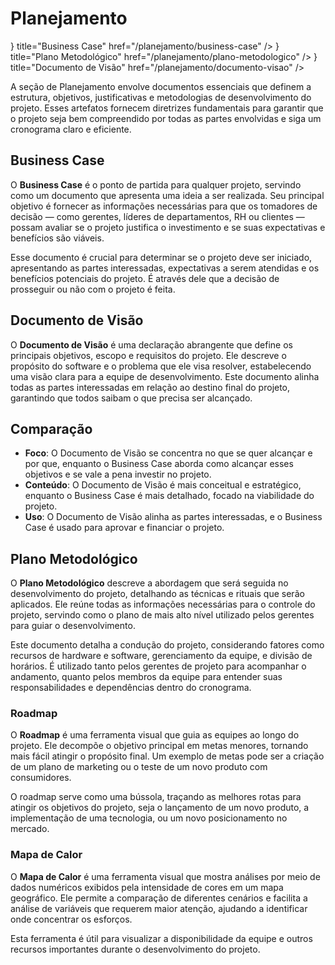 
# Planejamento

<Cards>
  <Cards.Card
    icon={<GlobeIcon />}
    title="Business Case"
    href="/planejamento/business-case"
  />
  <Cards.Card
    icon={<CardsIcon />}
    title="Plano Metodológico"
    href="/planejamento/plano-metodologico"
  />
  <Cards.Card
    icon={<PictureIcon />}
    title="Documento de Visão"
    href="/planejamento/documento-visao"
  />
</Cards>

A seção de Planejamento envolve documentos essenciais que definem a estrutura, objetivos, justificativas e metodologias de desenvolvimento do projeto. Esses artefatos fornecem diretrizes fundamentais para garantir que o projeto seja bem compreendido por todas as partes envolvidas e siga um cronograma claro e eficiente.

## Business Case

O **Business Case** é o ponto de partida para qualquer projeto, servindo como um documento que apresenta uma ideia a ser realizada. Seu principal objetivo é fornecer as informações necessárias para que os tomadores de decisão — como gerentes, líderes de departamentos, RH ou clientes — possam avaliar se o projeto justifica o investimento e se suas expectativas e benefícios são viáveis.

Esse documento é crucial para determinar se o projeto deve ser iniciado, apresentando as partes interessadas, expectativas a serem atendidas e os benefícios potenciais do projeto. É através dele que a decisão de prosseguir ou não com o projeto é feita.

## Documento de Visão

O **Documento de Visão** é uma declaração abrangente que define os principais objetivos, escopo e requisitos do projeto. Ele descreve o propósito do software e o problema que ele visa resolver, estabelecendo uma visão clara para a equipe de desenvolvimento. Este documento alinha todas as partes interessadas em relação ao destino final do projeto, garantindo que todos saibam o que precisa ser alcançado.

## Comparação

- **Foco**: O Documento de Visão se concentra no que se quer alcançar e por que, enquanto o Business Case aborda como alcançar esses objetivos e se vale a pena investir no projeto.
- **Conteúdo**: O Documento de Visão é mais conceitual e estratégico, enquanto o Business Case é mais detalhado, focado na viabilidade do projeto.
- **Uso**: O Documento de Visão alinha as partes interessadas, e o Business Case é usado para aprovar e financiar o projeto.

## Plano Metodológico

O **Plano Metodológico** descreve a abordagem que será seguida no desenvolvimento do projeto, detalhando as técnicas e rituais que serão aplicados. Ele reúne todas as informações necessárias para o controle do projeto, servindo como o plano de mais alto nível utilizado pelos gerentes para guiar o desenvolvimento.

Este documento detalha a condução do projeto, considerando fatores como recursos de hardware e software, gerenciamento da equipe, e divisão de horários. É utilizado tanto pelos gerentes de projeto para acompanhar o andamento, quanto pelos membros da equipe para entender suas responsabilidades e dependências dentro do cronograma.

### Roadmap

O **Roadmap** é uma ferramenta visual que guia as equipes ao longo do projeto. Ele decompõe o objetivo principal em metas menores, tornando mais fácil atingir o propósito final. Um exemplo de metas pode ser a criação de um plano de marketing ou o teste de um novo produto com consumidores.

O roadmap serve como uma bússola, traçando as melhores rotas para atingir os objetivos do projeto, seja o lançamento de um novo produto, a implementação de uma tecnologia, ou um novo posicionamento no mercado.

### Mapa de Calor

O **Mapa de Calor** é uma ferramenta visual que mostra análises por meio de dados numéricos exibidos pela intensidade de cores em um mapa geográfico. Ele permite a comparação de diferentes cenários e facilita a análise de variáveis que requerem maior atenção, ajudando a identificar onde concentrar os esforços.

Esta ferramenta é útil para visualizar a disponibilidade da equipe e outros recursos importantes durante o desenvolvimento do projeto.